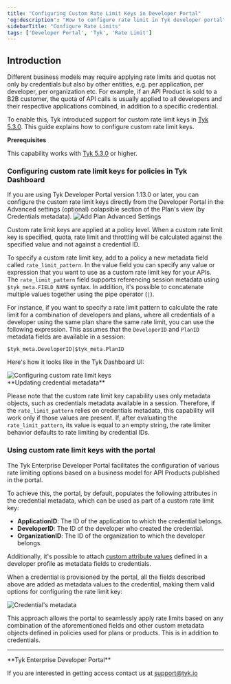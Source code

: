 ```yaml
---
title: "Configuring Custom Rate Limit Keys in Developer Portal"
'og:description': "How to configure rate limit in Tyk developer portal"
sidebarTitle: "Configure Rate Limits"
tags: ['Developer Portal', 'Tyk', 'Rate Limit']
---
```


## Introduction

Different business models may require applying rate limits and quotas not only by credentials but also by other entities, e.g. per application, per developer, per organization etc.
For example, if an API Product is sold to a B2B customer, the quota of API calls is usually applied to all developers and their respective applications combined, in addition to a specific credential.

To enable this, Tyk introduced support for custom rate limit keys in [Tyk 5.3.0](/nightly/developer-support/release-notes/dashboard#530-release-notes). This guide explains how to configure custom rate limit keys.

**Prerequisites**

This capability works with [Tyk 5.3.0](/nightly/developer-support/release-notes/dashboard#530-release-notes) or higher.

### Configuring custom rate limit keys for policies in Tyk Dashboard


<Note>
If you are using Tyk Developer Portal version 1.13.0 or later, you can configure the custom rate limit keys directly from the Developer Portal in the Advanced settings (optional) colapsible section of the Plan's view (by Credentials metadata).
<img src="/img/dashboard/portal-management/enterprise-portal/portal-plan-advanced-settings.png" alt="Add Plan Advanced Settings" />
</Note>


Custom rate limit keys are applied at a policy level. When a custom rate limit key is specified, quota, rate limit and throttling will be calculated against the specified value and not against a credential ID.

To specify a custom rate limit key, add to a policy a new metadata field called `rate_limit_pattern`.
In the value field you can specify any value or expression that you want to use as a custom rate limit key for your APIs.
The `rate_limit_pattern` field supports referencing session metadata using `$tyk_meta.FIELD_NAME` syntax.
In addition, it's possible to concatenate multiple values together using the pipe operator (`|`).

For instance, if you want to specify a rate limit pattern to calculate the rate limit for a combination of developers and plans, where all credentials of a developer using the same plan share the same rate limit, you can use the following expression.
This assumes that the `DeveloperID` and `PlanID` metadata fields are available in a session:

```gotemplate
$tyk_meta.DeveloperID|$tyk_meta.PlanID
```

Here's how it looks like in the Tyk Dashboard UI:

<img src="/img/dashboard/portal-management/enterprise-portal/configuring-custom-rate-limit-keys.png" alt="Configuring custom rate limit keys" />

<br/>


<Note>
**Updating credential metadata**

Please note that the custom rate limit key capability uses only metadata objects, such as credentials metadata available in a session.
Therefore, if the `rate_limit_pattern` relies on credentials metadata, this capability will work only if those values are present.
If, after evaluating the `rate_limit_pattern`, its value is equal to an empty string, the rate limiter behavior defaults to rate limiting by credential IDs.
</Note>


### Using custom rate limit keys with the portal

The Tyk Enterprise Developer Portal facilitates the configuration of various rate limiting options based on a business model for API Products published in the portal.

To achieve this, the portal, by default, populates the following attributes in the credential metadata, which can be used as part of a custom rate limit key:
- **ApplicationID**: The ID of the application to which the credential belongs.
- **DeveloperID**: The ID of the developer who created the credential.
- **OrganizationID**: The ID of the organization to which the developer belongs.

Additionally, it's possible to attach [custom attribute values](/nightly/portal/customization/user-model#add-custom-attributes-to-the-user-model) defined in a developer profile as metadata fields to credentials.

When a credential is provisioned by the portal, all the fields described above are added as metadata values to the credential, making them valid options for configuring the rate limit key:

<img src="/img/dashboard/portal-management/enterprise-portal/credential-metadata.png" alt="Credential's metadata" />

This approach allows the portal to seamlessly apply rate limits based on any combination of the aforementioned fields and other custom metadata objects defined in policies used for plans or products. This is in addition to credentials.

---


<Note>
**Tyk Enterprise Developer Portal**

If you are interested in getting access contact us at [support@tyk.io](<mailto:support@tyk.io?subject=Tyk Enterprise Portal Beta>)
</Note>


